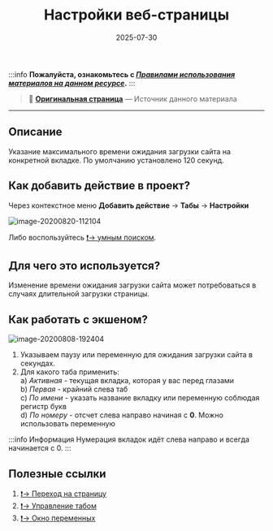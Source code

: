 ﻿---
sidebar_position: 11
title: "Настройки веб-страницы"
description: ""
date: "2025-07-30"
converted: true
originalFile: "Настройки веб-страницы.txt"
targetUrl: "https://zennolab.atlassian.net/wiki/spaces/RU/pages/534020228/-"
---
:::info **Пожалуйста, ознакомьтесь с [*Правилами использования материалов на данном ресурсе*](../Disclaimer).**
:::

> 🔗 **[Оригинальная страница](https://zennolab.atlassian.net/wiki/spaces/RU/pages/534020228/-)** — Источник данного материала

_______________________________________________  


## Описание

Указание максимального времени ожидания загрузки сайта на конкретной вкладке. По умолчанию установлено 120 секунд.

## Как добавить действие в проект?

Через контекстное меню **Добавить действие** → **Табы** → **Настройки**

![image-20200820-112104](./assets/Настройки_веб-страницы/Настройки_веб-страницы_pic1.png)



Либо воспользуйтесь [❗→ умным поиском](https://zennolab.atlassian.net/wiki/spaces/RU/pages/506200090/ProjectMaker+7#%D0%A3%D0%BC%D0%BD%D1%8B%D0%B9-%D0%BF%D0%BE%D0%B8%D1%81%D0%BA-%D0%B4%D0%B5%D0%B9%D1%81%D1%82%D0%B2%D0%B8%D0%B9 "https://zennolab.atlassian.net/wiki/spaces/RU/pages/506200090/ProjectMaker+7#%D0%A3%D0%BC%D0%BD%D1%8B%D0%B9-%D0%BF%D0%BE%D0%B8%D1%81%D0%BA-%D0%B4%D0%B5%D0%B9%D1%81%D1%82%D0%B2%D0%B8%D0%B9").

## Для чего это используется?

Изменение времени ожидания загрузки сайта может потребоваться в случаях длительной загрузки страницы.

## Как работать с экшеном?

![image-20200808-192404](./assets/Настройки_веб-страницы/Настройки_веб-страницы_pic2.png)



1. Указываем паузу или переменную для ожидания загрузки сайта в секундах.
2. Для какого таба применить:  
a) *Активная* - текущая вкладка, которая у вас перед глазами  
b) *Первая* - крайний слева таб  
c) *По имени* - указать название вкладку или переменную соблюдая регистр букв  
d) *По номеру* - отсчет слева направо начиная с **0**. Можно использовать переменную  

:::info Информация
Нумерация вкладок идёт слева направо и всегда начинается с 0.
:::

  

## Полезные ссылки

1. [❗→ Переход на страницу](https://zennolab.atlassian.net/wiki/spaces/RU/pages/534052989/Navigate "https://zennolab.atlassian.net/wiki/spaces/RU/pages/534052989/Navigate")
2. [❗→ Управление табом](/wiki/spaces/RU/pages/534020201 "/wiki/spaces/RU/pages/534020201")
3. [❗→ Окно переменных](/wiki/spaces/RU/pages/735608872 "/wiki/spaces/RU/pages/735608872")